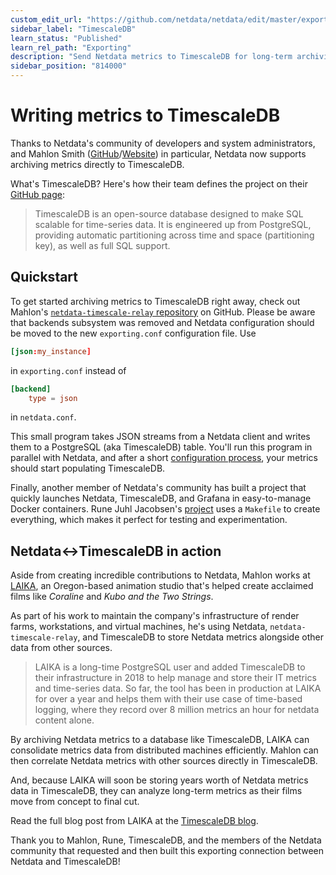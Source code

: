 ```yaml
---
custom_edit_url: "https://github.com/netdata/netdata/edit/master/exporting/TIMESCALE.md"
sidebar_label: "TimescaleDB"
learn_status: "Published"
learn_rel_path: "Exporting"
description: "Send Netdata metrics to TimescaleDB for long-term archiving and further analysis."
sidebar_position: "814000"
---
```



# Writing metrics to TimescaleDB

Thanks to Netdata's community of developers and system administrators, and Mahlon Smith
([GitHub](https://github.com/mahlonsmith)/[Website](http://www.martini.nu/)) in particular, Netdata now supports
archiving metrics directly to TimescaleDB.

What's TimescaleDB? Here's how their team defines the project on their [GitHub page](https://github.com/timescale/timescaledb):

> TimescaleDB is an open-source database designed to make SQL scalable for time-series data. It is engineered up from
> PostgreSQL, providing automatic partitioning across time and space (partitioning key), as well as full SQL support.

## Quickstart

To get started archiving metrics to TimescaleDB right away, check out Mahlon's [`netdata-timescale-relay`
repository](https://github.com/mahlonsmith/netdata-timescale-relay) on GitHub. Please be aware that backends subsystem
was removed and Netdata configuration should be moved to the new `exporting.conf` configuration file. Use
```conf
[json:my_instance]
```
in `exporting.conf` instead of
```conf
[backend]
    type = json
```
in `netdata.conf`.

This small program takes JSON streams from a Netdata client and writes them to a PostgreSQL (aka TimescaleDB) table.
You'll run this program in parallel with Netdata, and after a short [configuration
process](https://github.com/mahlonsmith/netdata-timescale-relay#configuration), your metrics should start populating
TimescaleDB.

Finally, another member of Netdata's community has built a project that quickly launches Netdata, TimescaleDB, and
Grafana in easy-to-manage Docker containers. Rune Juhl Jacobsen's
[project](https://github.com/runejuhl/grafana-timescaledb) uses a `Makefile` to create everything, which makes it
perfect for testing and experimentation.

## Netdata&#8596;TimescaleDB in action

Aside from creating incredible contributions to Netdata, Mahlon works at [LAIKA](https://www.laika.com/), an
Oregon-based animation studio that's helped create acclaimed films like _Coraline_ and _Kubo and the Two Strings_.

As part of his work to maintain the company's infrastructure of render farms, workstations, and virtual machines, he's
using Netdata, `netdata-timescale-relay`, and TimescaleDB to store Netdata metrics alongside other data from other
sources.

> LAIKA is a long-time PostgreSQL user and added TimescaleDB to their infrastructure in 2018 to help manage and store
> their IT metrics and time-series data. So far, the tool has been in production at LAIKA for over a year and helps them
> with their use case of time-based logging, where they record over 8 million metrics an hour for netdata content alone.

By archiving Netdata metrics to a database like TimescaleDB, LAIKA can consolidate metrics data from distributed
machines efficiently. Mahlon can then correlate Netdata metrics with other sources directly in TimescaleDB.

And, because LAIKA will soon be storing years worth of Netdata metrics data in TimescaleDB, they can analyze long-term
metrics as their films move from concept to final cut.

Read the full blog post from LAIKA at the [TimescaleDB
blog](https://blog.timescale.com/blog/writing-it-metrics-from-netdata-to-timescaledb/amp/).

Thank you to Mahlon, Rune, TimescaleDB, and the members of the Netdata community that requested and then built this
exporting connection between Netdata and TimescaleDB!


